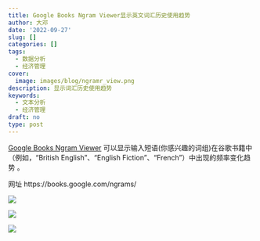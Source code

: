 ```yaml
---
title: Google Books Ngram Viewer显示英文词汇历史使用趋势
author: 大邓
date: '2022-09-27'
slug: []
categories: []
tags:
  - 数据分析
  - 经济管理
cover:
  image: images/blog/ngramr_view.png
description: 显示词汇历史使用趋势
keywords:
  - 文本分析
  - 经济管理
draft: no
type: post
---
```



[Google Books Ngram Viewer](https://books.google.com/ngrams/)  可以显示输入短语(你感兴趣的词组)在谷歌书籍中（例如，“British English”、“English Fiction”、“French”）中出现的频率变化趋势 。

网址 https://books.google.com/ngrams/

![](ngramr_hacker_programmer.png)

![](ngramr_democracy_monarchy.png)

![](us_is_us_has.png)



